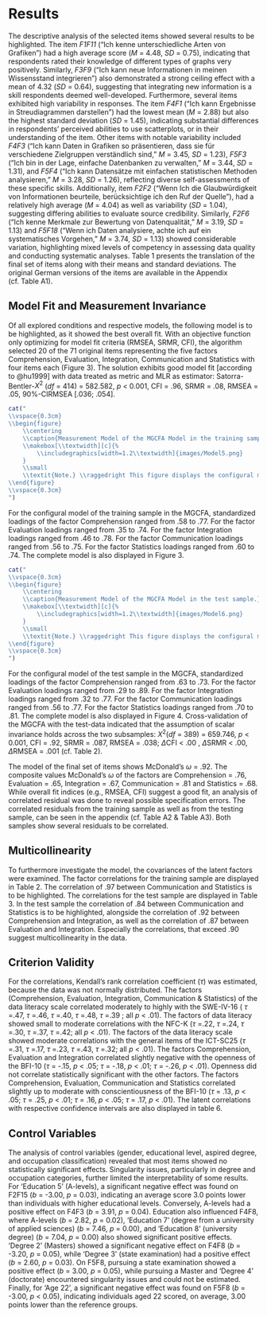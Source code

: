 # Results
The descriptive analysis of the selected items showed several results to be highlighted. The item *F1F11* ("Ich kenne unterschiedliche Arten von Grafiken") had a high average score (*M* = 4.48, *SD* = 0.75), indicating that respondents rated their knowledge of different types of graphs very positively. Similarly, *F3F9* ("Ich kann neue Informationen in meinen Wissensstand integrieren") also demonstrated a strong ceiling effect with a mean of 4.32 (*SD* = 0.64), suggesting that integrating new information is a skill respondents deemed well-developed.
Furthermore, several items exhibited high variability in responses. The item *F4F1* ("Ich kann Ergebnisse in Streudiagrammen darstellen") had the lowest mean (*M* = 2.88) but also the highest standard deviation (*SD* = 1.45), indicating substantial differences in respondents’ perceived abilities to use scatterplots, or in their understanding of the item. Other items with notable variability included *F4F3* ("Ich kann Daten in Grafiken so präsentieren, dass sie für verschiedene Zielgruppen verständlich sind," *M* = 3.45, *SD* = 1.23), *F5F3* ("Ich bin in der Lage, einfache Datenbanken zu verwalten," *M* = 3.44, *SD* = 1.31), and *F5F4* ("Ich kann Datensätze mit einfachen statistischen Methoden analysieren," *M* = 3.28, *SD* = 1.26), reflecting diverse self-assessments of these specific skills.
Additionally, item *F2F2* ("Wenn Ich die Glaubwürdigkeit von Informationen beurteile, berücksichtige ich den Ruf der Quelle"), had a relatively high average (*M* = 4.04) as well as variability (*SD* = 1.04), suggesting differing abilities to evaluate source credibility. Similarly, *F2F6* ("Ich kenne Merkmale zur Bewertung von Datenqualität," *M* = 3.19, *SD* = 1.13) and *F5F18* ("Wenn ich Daten analysiere, achte ich auf ein systematisches Vorgehen," *M* = 3.74, *SD* = 1.13) showed considerable variation, highlighting mixed levels of competency in assessing data quality and conducting systematic analyses. Table 1 presents the translation of the final set of items along with their means and standard deviations. The original German versions of the items are available in the Appendix (cf. Table A1).

\begin{table}[htpb]
\caption{The selected item pool}
\resizebox{\textwidth}{!}{  % Resize the table content to fit the text width
\footnotesize
\begin{tabular}{lp{10cm}cc}
Tag & Item & Mean & \textit{SD}\\
\hline
F1F6 & When evaluating graphics, I am able to recognize contradictions. & 3.74 & .83\\
F1F8 & I recognize whether the interpretations of others fit the available data. & 3.66 & .97\\
F1F11 & I know different kinds of graphics. & 4.48 & .75 \\
F1F14 & I can recognize the central thesis of a scientific text. & 3.92 & .88\\
F2F2 & When I assess the credibility of information, I consider the reputation of the source. & 4.04 & 1.04\\
F2F6 & I know features for evaluating data quality. & 3.19 & 1.13\\
F2F15 & I check the qualifications of authors before relying on the information. & 3.18 & .94\\
F2F20 & I can tell when data is of poor quality. & 3.25 & .97\\
F3F2 & I deal with information that challenges my views. & 3.57 & .80\\
F3F4 & I can find information in databases quickly and easily. & 3.38 & .92\\
F3F6 & I prefer data-based information when forming an opinion. & 3.75 & 1.09\\
F3F9 & I can integrate new information into my knowledge base. & 4.32 & .64\\
F4F1 & I can present results in scatter plots. & 2.88 & 1.45\\
F4F3 & I can present data in graphics in such a way that they are understandable for different target groups. & 3.45 & 1.23\\
F4F6 & I can choose the most suitable form of presentation. & 3.54 & 1.01\\
F4F8 & I can use programs to create graphics to present results. & 3.73 & 1.17\\
F5F3 & I am able to administer simple databases. & 3.44 & 1.31\\
F5F4 & I can analyze data sets using simple statistical methods. & 3.28 & 1.26\\
F5F8 & When I am confronted with extensive data sets, I can gain insights from them. & 3.47 & 1.08\\
F5F18 & When I analyze data, I pay attention to a systematic approach. & 3.74 & 1.13\\
\hline
\end{tabular}
}

\vspace{10pt}
\small\textit{Note}. Translated items sorted by latent factor, selected by the algorithm. 
The tag refers to the name the item had in the programming. The First part of the tag is always indicative of the factor (F1 = Comprehension, F2 = Evaluation, F3 = Integration, F4 = Communication and F5 = Statistics). For every item the mean with the respective standard deviation (*SD*) is displayed.
\end{table}

## Model Fit and Measurement Invariance
Of all explored conditions and respective models, the following model is to be highlighted, as it showed the best overall fit.
With an objective function only optimizing for model fit criteria (RMSEA, SRMR, CFI), the algorithm selected 20 of the 71 original items representing the five factors Comprehension, Evaluation, Integration, Communication and Statistics with four items each (Figure 3). The solution exhibits good model fit [according to @hu1999] with data treated as metric and MLR as estimator: Satorra-Bentler-$X^{2}$ (*df* = 414) = 582.582, $p$ < 0.001, CFI = .96, SRMR = .08, RMSEA = .05, 90%-CIRMSEA [.036; .054].

```r
cat("
\\vspace{0.3cm}
\\begin{figure}
    \\centering
    \\caption{Measurement Model of the MGCFA Model in the training sample.}
    \\makebox[\\textwidth][c]{%
        \\includegraphics[width=1.2\\textwidth]{images/Model5.png}
    }
    \\small 
    \\textit{Note.} \\raggedright This figure displays the configural measurement model of the data literacy items within the training sample, showing standardized factor loadings and latent covariances. The abbreviations q1 up to q20 represent the items, the abbreviations e1 up to e20 their respective residuals. The abbreviations, Comprehension (Comp.), Evaluation (Eval.), Integration (Int.), Communication (Comm.), and Statistics (Stat.) indicate which is the respective latent factor.
\\end{figure}
\\vspace{0.3cm}
")
```
For the configural model of the training sample in the MGCFA, standardized loadings of the factor Comprehension ranged from .58 to .77. For the factor Evaluation loadings ranged from .35 to .74. For the factor Integration loadings ranged from .46 to .78. For the factor Communication loadings ranged from .56 to .75. For the factor Statistics loadings ranged from .60 to .74. The complete model is also displayed in Figure 3.

```r
cat("
\\vspace{0.3cm}
\\begin{figure}
    \\centering
    \\caption{Measurement Model of the MGCFA Model in the test sample.} 
    \\makebox[\\textwidth][c]{%
        \\includegraphics[width=1.2\\textwidth]{images/Model6.png}
    }
    \\small
    \\textit{Note.} \\raggedright This figure displays the configural measurement model of the data literacy items within the test sample, showing standardized factor loadings and latent covariances. The abbreviations q1 up to q20 represent the items, the abbreviations e1 up to e20 their respective residuals. The abbreviations, Comprehension (Comp.), Evaluation (Eval.), Integration (Int.), Communication (Comm.), and Statistics (Stat.) indicate which is the respective latent factor.
\\end{figure}
\\vspace{0.3cm}
")

```
For the configural model of the test sample in the MGCFA, standardized loadings of the factor Comprehension ranged from .63 to .73. For the factor Evaluation loadings ranged from .29 to .89. For the factor Integration loadings ranged from .32 to .77. For the factor Communication loadings ranged from .56 to .77. For the factor Statistics loadings ranged from .70 to .81. The complete model is also displayed in Figure 4.
Cross-validation of the MGCFA with the test-data indicated that the assumption of scalar invariance holds across the two subsamples: $X^{2}$(*df* = 389) = 659.746, $p$ < 0.001, CFI = .92, SRMR = .087, RMSEA = .038; $\Delta\text{CFI}$ < .00 , $\Delta\text{SRMR}$ < .00, $\Delta\text{RMSEA}$ = .001 (cf. Table 2).

\begin{table}[htpb]
\caption{Fit Indices for Model and Results of MGCFA testing}
\resizebox{\textwidth}{!}{
\small
\begin{tabular}{cccccccc}
\hline
Model &  Invariance level & CFI & RMSEA & SRMR & $\Delta$ CFI & $\Delta$ RMSEA & $\Delta$ SRMR \\
\hline
 Model 1 & Configural  &  .92 & .041 & .086 & - & - & -\\
  & Metric   &  .92 & .039 & .087 & .002 & .002 & .001\\
  & Scalar   & .92 & .038 & .087 & - & .001 & - \\
  & Residual & .91 & .041 & .092 & \textbf{.015} & .003 & .005\\
 
\hline
\end{tabular}
}

\vspace{10pt}
\small\textit{Note}. The table shows the essential fit indices of the model created with 'stuart', alongside their change in terms of Invariance testing, per invariance level. All Indices shown were estimated with ML as estimator.
\end{table}

The model of the final set of items shows McDonald’s $\omega$\textsubscript{total} = .92. The composite values McDonald’s $\omega$\textsubscript{total} of the factors are Comprehension = .76, Evaluation = .65, Integration = .67, Communication = .81 and  Statistics = .68. 
While overall fit indices (e.g., RMSEA, CFI) suggest a good fit, an analysis of correlated residual was done to reveal possible specification errors.
The correlated residuals from the training sample as well as from the testing sample, can be seen in the appendix (cf. Table A2 & Table A3). 
Both samples show several residuals to be correlated.

\begin{table}[htpb]
\caption{Latent Factor correlations training sample}

\resizebox{\textwidth}{!}{  
\begin{tabular}{lccccc}
\hline
& Comprehension & Evaluation & Integration & Communication & Statistics \\
\hline
Comprehension & 1.000 & & & & \\
Evaluation    & 0.672 & 1.000 & & & \\
Integration   & 0.596 & 0.715 & 1.000 & & \\
Communication & 0.735 & 0.720 & 0.604 & 1.000 & \\
Statistics    & 0.782 & 0.649 & 0.700 & \textbf{0.971} & 1.000 \\
\hline
\end{tabular}
}

\vspace{10pt}  % Adjust space between table and note
\small\textit{Note}. The table shows the correlations between the latent factors for the training sample.
\end{table}


## Multicollinearity 
To furthermore investigate the model, the covariances of the latent factors were examined. The factor correlations for the training sample are displayed in Table 2. The correlation of .97 between Communication and Statistics is to be highlighted. The correlations for the test sample are displayed in Table 3. In the test sample the correlation of .84 between Communication and Statistics is to be highlighted, alongside the correlation of .92 between Comprehension and Integration, as well as the correlation of .87 between Evaluation and Integration. Especially the correlations, that exceed .90 suggest multicollinearity in the data.

\begin{table}[htpb]
\caption{Latent Factor correlations test sample}

\resizebox{\textwidth}{!}{ 
\begin{tabular}{lccccc}
\hline
& Comprehension & Evaluation & Integration & Communication & Statistics \\
\hline
Comprehension & 1.000 & & & & \\
Evaluation    & 0.627 & 1.000 & & & \\
Integration   & \textbf{0.918} & \textbf{0.870} & 1.000 & & \\
Communication & 0.760 & 0.432 & 0.799 & 1.000 & \\
Statistics    & 0.707 & 0.361 & 0.694 & \textbf{0.837} & 1.000 \\
\hline
\end{tabular}
}

\vspace{10pt}  % Adjust space between table and note
\small\textit{Note}. The table shows the correlations between the latent factors for the test sample.
\end{table}

## Criterion Validity  
For the correlations, Kendall's rank correlation coefficient ($\tau$) was estimated, because the data was not normally distributed. The factors (Comprehension, Evaluation, Integration, Communication & Statistics) of the data literacy scale correlated moderately to highly with the SWE-IV-16 ( $\tau$ =.47, $\tau$ =.46, $\tau$ =.40, $\tau$ =.48, $\tau$ =.39 ; all $p$ < .01). The factors of data literacy showed small to moderate correlations with the NFC-K ($\tau$ =.22, $\tau$ =.24, $\tau$ =.30, $\tau$ =.37, $\tau$ =.42; all $p$ < .01). The factors of the data literacy scale showed moderate correlations with the general items of the ICT-SC25 ($\tau$ =.31, $\tau$ =.17, $\tau$ =.23, $\tau$ =.43, $\tau$ =.32; all $p$ < .01). The factors Comprehension, Evaluation and Integration correlated slightly negative with the openness of the BFI-10 ($\tau$ = -.15, $p$ < .05; $\tau$ = -.18, $p$ < .01; $\tau$ = -.26, $p$ < .01). Openness did not correlate statistically significant with the other factors. The factors Comprehension, Evaluation, Communication and Statistics correlated slightly up to moderate with conscientiousness of the BFI-10 ($\tau$ = .13, $p$ < .05; $\tau$ = .25, $p$ < .01; $\tau$ = .16, $p$ < .05; $\tau$ = .17, $p$ < .01). The latent correlations with respective confidence intervals are also displayed in table 6.

\begin{table}[htbp]
\centering
\rotatebox{90}{ %
\begin{minipage}{\textheight} % Ensures caption is properly associated with the rotated content
\caption{Means with standard deviations, and correlations with confidence intervals}
\small
\begin{tabular}{lccccccccccc}
\hline
\textbf{Var} & \textit{M} & \textbf{1} & \textbf{2} & \textbf{3} & \textbf{4} & \textbf{5} & \textbf{6} & \textbf{7} & \textbf{8} & \textbf{9} \\
\hline
1. Con. & 3.68 & & & & & & & & & \\
   & [0.76] & & & & & & & & & \\
2. Open & 2.18 & -0.09 & & & & & & & & \\
   & [0.87] & [-0.21, 0.04] & & & & & & & & \\
3. Nfc & 4.89 & 0.16* & -0.06 & & & & & & & \\
   & [1.07] & [0.04, 0.28] & [-0.19, 0.06] & & & & & & & \\
4. Ict & 4.03 & 0.03 & -0.04 & 0.18** & & & & & & \\
   & [0.72] & [-0.10, 0.16] & [-0.16, 0.09] & [0.06, 0.30] & & & & & & \\
5. Swe & 3.66 & 0.38** & -0.24** & 0.30** & 0.34** & & & & & \\
   & [0.53] & [0.26, 0.48] & [-0.36, -0.12] & [0.19, 0.41] & [0.23, 0.45] & & & & & \\
6. Comp. & -0.03 & 0.13* & -0.15* & 0.22** & 0.31** & 0.47** & & & & \\
   & [0.85] & [0.01, 0.26] & [-0.28, -0.03] & [0.10, 0.34] & [0.19, 0.43] & [0.37, 0.56] & & & & \\
7. Eval. & -0.00 & 0.25** & -0.18** & 0.24** & 0.17** & 0.46** & 0.32** & & & \\
   & [0.54] & [0.12, 0.36] & [-0.30, -0.05] & [0.12, 0.36] & [0.04, 0.29] & [0.35, 0.55] & [0.20, 0.43] & & & \\
8. Int. & -0.01 & 0.05 & -0.26** & 0.30** & 0.23** & 0.40** & 0.28** & 0.26** & \\
   & [0.54] & [-0.07, 0.18] & [-0.37, -0.14] & [0.18, 0.41] & [0.11, 0.35] & [0.28, 0.50] & [0.16, 0.40] & [0.13, 0.37] & \\
9. Comm. & 0.01 & 0.16* & -0.10 & 0.37** & 0.43** & 0.48** & 0.52** & 0.27** & 0.34** \\
   & [0.92] & [0.04, 0.28] & [-0.23, 0.02] & [0.26, 0.48] & [0.33, 0.53] & [0.37, 0.57] & [0.42, 0.61] & [0.15, 0.38] & [0.22, 0.45] \\
10. Stat. & 0.03 & 0.17** & -0.04 & 0.42** & 0.32** & 0.39** & 0.40** & 0.18** & .30** & 0.61** \\
   & [1.00] & [0.04, 0.29] & [-0.17, 0.09] & [0.30, 0.52] & [0.20, 0.43] & [0.27, 0.49] & [0.29, 0.51] & [0.05, 0.30]& [0.18, 0.41 ] & [0.53, 0.69] \\
\hline
\end{tabular}
\par % Ensures separation of the table and note
\small\textit{Note}. The table displays values of Kendalls tau. \textit{M} and \textit{SD} are used to represent mean and standard deviation, respectively. Values in square brackets beneath the M show the respective standard deviation. The other values in square brackets indicate the 95\% confidence interval for each correlation. The confidence interval is a plausible range of population correlations that could have caused the sample correlation (Cumming, 2014). * indicates $p < .05$. ** indicates $p < .01$.
\end{minipage}%
}
\end{table}

## Control Variables  
The analysis of control variables (gender, educational level, aspired degree, and occupation classification) revealed that most items showed no statistically significant effects. Singularity issues, particularly in degree and occupation categories, further limited the interpretability of some results.  
For 'Education 5' (A-levels), a significant negative effect was found on F2F15 ($b$ = -3.00, $p$ = 0.03), indicating an average score 3.0 points lower than individuals with higher educational levels. Conversely, A-levels had a positive effect on F4F3 ($b$ = 3.91, $p$ = 0.04). Education also influenced F4F8, where A-levels ($b$ = 2.82, $p$ = 0.02), 'Education 7' (degree from a university of applied sciences) ($b$ = 7.46, $p$ = 0.00), and 'Education 8' (university degree) ($b$ = 7.04, $p$ = 0.00) also showed significant positive effects.  
'Degree 2' (Masters) showed a significant negative effect on F4F8 ($b$ = -3.20, $p$ = 0.05), while 'Degree 3' (state examination) had a positive effect ($b$ = 2.60, $p$ = 0.03). On F5F8, pursuing a state examination showed a positive effect ($b$ = 3.00, $p$ = 0.05), while pursuing a Master and 'Degree 4' (doctorate) encountered singularity issues and could not be estimated.  
Finally, for 'Age 22', a significant negative effect was found on F5F8 ($b$ = -3.00, $p$ < 0.05), indicating individuals aged 22 scored, on average, 3.00 points lower than the reference groups.
